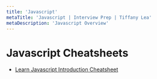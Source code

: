 ```yaml
---
title: 'Javascript'
metaTitle: 'Javascript | Interview Prep | Tiffany Lea'
metaDescription: 'Javascript Overview'
---
```


# Javascript Cheatsheets

- [Learn Javascript Introduction Cheatsheet](https://www.codecademy.com/learn/introduction-to-javascript/modules/learn-javascript-introduction/cheatsheet)
